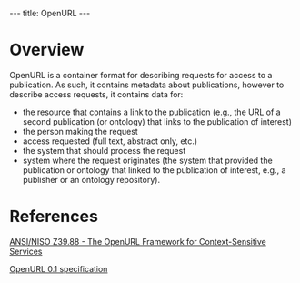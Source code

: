---
title: OpenURL
---

=Overview=

OpenURL is a container format for describing requests for access to a publication.  As such, it contains metadata about publications, however to describe access requests, it contains data for:
* the resource that contains a link to the publication (e.g., the URL of a second publication (or ontology) that links to the publication of interest)
* the person making the request
* access requested (full text, abstract only, etc.)
* the system that should process the request
* system where the request originates (the system that provided the publication or ontology that linked to the publication of interest, e.g., a publisher or an ontology repository).



=References=
[http://www.niso.org/kst/reports/standards?step=2&gid=&project_key=d5320409c5160be4697dc046613f71b9a773cd9e ANSI/NISO Z39.88 - The OpenURL Framework for Context-Sensitive Services]

[http://www.openurl.info/registry/docs/pdf/openurl-01.pdf OpenURL 0.1 specification]